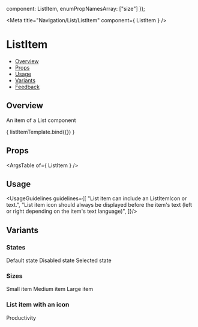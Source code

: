 
  component: ListItem,
  enumPropNamesArray: ["size"]
  });

<Meta
  title="Navigation/List/ListItem"
  component={ ListItem }
/>

<!--- Component template -->


<!--- Component documentation -->

# ListItem
- [Overview](#overview)
- [Props](#props)
- [Usage](#usage)
- [Variants](#variants)
- [Feedback](#feedback)

## Overview
An item of a List component

<Canvas>
  <Story name="Overview"
         args={{children: "List item"}}>
    { listItemTemplate.bind({}) }
  </Story>
</Canvas>

## Props
<ArgsTable of={ ListItem } />

## Usage
<UsageGuidelines guidelines={[
  "List item can include an ListItemIcon or text.",
  "List item icon should always be displayed before the item's text (left or right depending on the item's text language)",
]}/>

## Variants
### States
<Canvas>
  <Story name="States">
    <ListItem>Default state</ListItem>
    <ListItem disabled>Disabled state</ListItem>
    <ListItem selected>Selected state</ListItem>
  </Story>
</Canvas>

### Sizes
<Canvas>
  <Story name="Sizes">
    <ListItem size={ListItem.sizes.SMALL}>Small item</ListItem>
    <ListItem size={ListItem.sizes.MEDIUM}>Medium item</ListItem>
    <ListItem size={ListItem.sizes.LARGE}>Large item</ListItem>
  </Story>
</Canvas>

### List item with an icon
<Canvas>
  <Story name="List item with an icon">
    <ListItem>
      <ListItemIcon icon={Send}/>
      Productivity</ListItem>
  </Story>
</Canvas>
